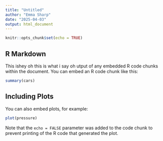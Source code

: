 ```yaml
---
title: "Untitled"
author: "Emma Sharp"
date: "2025-04-03"
output: html_document
---
```


```r
knitr::opts_chunk$set(echo = TRUE)
```

## R Markdown

This ishey oh this is what i say oh utput of any embedded R code chunks within the document. You can embed an R code chunk like this:

```r
summary(cars)
```

## Including Plots

You can also embed plots, for example:

```r
plot(pressure)
```

Note that the `echo = FALSE` parameter was added to the code chunk to prevent printing of the R code that generated the plot.
